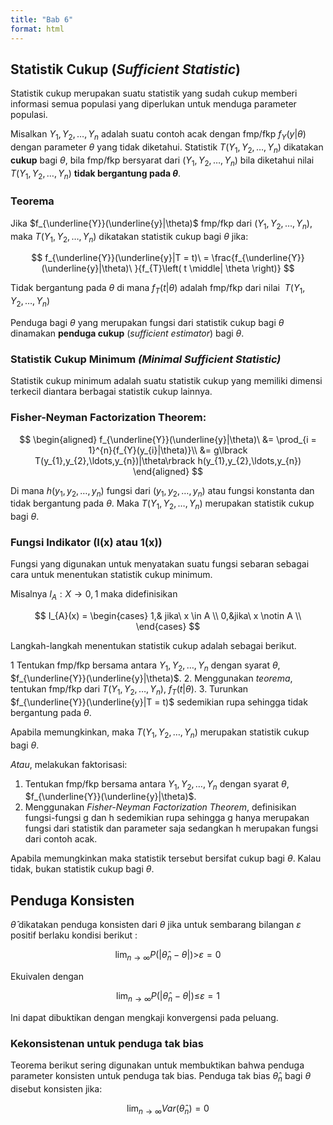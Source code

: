 ```yaml
---
title: "Bab 6"
format: html
---
```


## Statistik Cukup (*Sufficient Statistic*)

Statistik cukup merupakan suatu statistik yang sudah cukup memberi
informasi semua populasi yang diperlukan untuk menduga parameter
populasi.

Misalkan $Y_{1},Y_{2},\ldots,Y_{n}$ adalah suatu contoh acak dengan
fmp/fkp $f_{Y}(y|\theta)$ dengan parameter $\theta$ yang tidak diketahui.
Statistik $T(Y_{1},Y_{2},\ldots,Y_{n})$ dikatakan **cukup** bagi $\theta$, bila
fmp/fkp bersyarat dari $(Y_{1},Y_{2},\ldots,Y_{n})$ bila diketahui nilai
$T(Y_{1},Y_{2},\ldots,Y_{n})$ **tidak bergantung pada $\theta$**.

### Teorema

Jika $f_{\underline{Y}}(\underline{y}|\theta)$ fmp/fkp dari
$(Y_{1},Y_{2},\ldots,Y_{n})$, maka $T(Y_{1},Y_{2},\ldots,Y_{n})$
dikatakan statistik cukup bagi $\theta$ jika:

$$
f_{\underline{Y}}(\underline{y}|T = t)\  = \frac{f_{\underline{Y}}(\underline{y}|\theta)\ }{f_{T}\left( t \middle| \theta \right)}
$$

Tidak bergantung pada $\theta$ di mana $f_{T}\left( t \middle| \theta \right)$ adalah fmp/fkp dari nilai $\ T(Y_{1},Y_{2},\ldots,Y_{n})$

Penduga bagi $\theta$ yang merupakan fungsi dari statistik cukup bagi $\theta$
dinamakan **penduga cukup** (*sufficient estimator*) bagi $\theta$.

### Statistik Cukup Minimum *(Minimal Sufficient Statistic)*

Statistik cukup minimum adalah suatu statistik cukup yang memiliki
dimensi terkecil diantara berbagai statistik cukup lainnya.

### Fisher-Neyman Factorization Theorem:

$$
\begin{aligned}
f_{\underline{Y}}(\underline{y}|\theta)\ &= \prod_{i = 1}^{n}{f_{Y}(y_{i}|\theta)}\\ 
&= g\lbrack T(y_{1},y_{2},\ldots,y_{n})|\theta\rbrack h(y_{1},y_{2},\ldots,y_{n})
\end{aligned}
$$


Di mana $h(y_{1},y_{2},\ldots,y_{n})$ fungsi dari $(y_{1},y_{2},\ldots,y_{n})$ atau fungsi konstanta dan tidak bergantung pada $\theta$. Maka $T(Y_{1},Y_{2},\ldots,Y_{n})$ merupakan statistik cukup bagi $\theta$.

### Fungsi Indikator (I(x) atau 1(x))

Fungsi yang digunakan untuk menyatakan suatu fungsi sebaran sebagai cara
untuk menentukan statistik cukup minimum.

Misalnya $I_A: X \to {0, 1}$ maka didefinisikan

$$
I_{A}(x) = \begin{cases}
1,& jika\ x \in A \\
0,&jika\ x \notin A \\
\end{cases}
$$

Langkah-langkah menentukan statistik cukup adalah sebagai berikut.

1 Tentukan fmp/fkp bersama antara $Y_{1},Y_{2},\ldots,Y_{n}$ dengan syarat $\theta$, $f_{\underline{Y}}(\underline{y}|\theta)$.
2. Menggunakan *teorema*, tentukan fmp/fkp dari $T(Y_{1},Y_{2},\ldots,Y_{n})$, $f_{T}\left( t \middle| \theta \right)$.
3. Turunkan $f_{\underline{Y}}(\underline{y}|T = t)$ sedemikian rupa sehingga tidak bergantung pada $\theta$.

Apabila memungkinkan, maka $T(Y_{1},Y_{2},\ldots,Y_{n})$ merupakan statistik cukup bagi $\theta$.

*Atau*, melakukan faktorisasi:

1. Tentukan fmp/fkp bersama antara $Y_{1},Y_{2},\ldots,Y_{n}$ dengan syarat $\theta$, $f_{\underline{Y}}(\underline{y}|\theta)$.
2.  Menggunakan *Fisher-Neyman Factorization Theorem*, definisikan fungsi-fungsi g dan h sedemikian rupa sehingga g hanya merupakan fungsi dari statistik dan parameter saja sedangkan h merupakan fungsi dari contoh acak.

Apabila memungkinkan maka statistik tersebut bersifat cukup bagi $\theta$. Kalau tidak, bukan statistik cukup bagi $\theta$.

## Penduga Konsisten

$\widehat{\theta}$ dikatakan penduga konsisten dari $\theta$ jika untuk
sembarang bilangan $\varepsilon$ positif berlaku kondisi berikut :

$$
\lim_{n \rightarrow \infty}{P\left( \left| {\widehat{\theta}}_{n} - \theta \right| \right) >}\varepsilon = 0
$$

Ekuivalen dengan

$$
\lim_{n \rightarrow \infty}{P\left( \left| {\widehat{\theta}}_{n}- \theta \right| \right) \leq}\varepsilon = 1
$$

Ini dapat dibuktikan dengan mengkaji konvergensi pada peluang.

### Kekonsistenan untuk penduga tak bias

Teorema berikut sering digunakan untuk membuktikan bahwa penduga
parameter konsisten untuk penduga tak bias. Penduga tak bias ${\widehat{\theta}}_{n}$ bagi $\theta$ disebut konsisten jika:

$$
\lim_{n\to\infty}Var(\widehat{\theta}_n)=0
$$